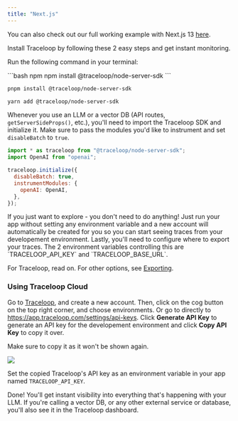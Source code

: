 ```yaml
---
title: "Next.js"
---
```


You can also check out our full working example with Next.js 13 [here](https://github.com/traceloop/openllmetry-nextjs-demo).

Install Traceloop by following these 2 easy steps and get instant monitoring.

<Steps>
<Step title="Install the SDK">

Run the following command in your terminal:

<CodeGroup>
```bash npm
npm install @traceloop/node-server-sdk
```

```bash pnpm
pnpm install @traceloop/node-server-sdk
```

```bash yarn
yarn add @traceloop/node-server-sdk
```

</CodeGroup>

Whenever you use an LLM or a vector DB (API routes, `getServerSideProps()`, etc.),
you'll need to import the Traceloop SDK and initialize it. Make sure to pass
the modules you'd like to instrument and set `disableBatch` to `true`.

```js
import * as traceloop from "@traceloop/node-server-sdk";
import OpenAI from "openai";

traceloop.initialize({
  disableBatch: true,
  instrumentModules: {
    openAI: OpenAI,
  },
});
```

</Step>

<Step title="Configure trace exporting">
<Tip>
  If you just want to explore - you don't need to do anything! Just run your app
  without setting any environment variable and a new account will automatically
  be created for you so you can start seeing traces from your developement
  environment.
</Tip>
Lastly, you'll need to configure where to export your traces.
The 2 environment variables controlling this are `TRACELOOP_API_KEY` and `TRACELOOP_BASE_URL`.

For Traceloop, read on. For other options, see [Exporting](/openllmetry/exporting).

### Using Traceloop Cloud

Go to [Traceloop](https://app.traceloop.com), and create a new account.
Then, click on the cog button on the top right corner, and choose environments. Or go to directly to https://app.traceloop.com/settings/api-keys.
Click **Generate API Key** to generate an API key for the developement environment and click **Copy API Key** to copy it over.

<Warning>Make sure to copy it as it won't be shown again.</Warning>

<Frame>
  <img src="/img/apikey.png" />
</Frame>

Set the copied Traceloop's API key as an environment variable in your app named `TRACELOOP_API_KEY`.

Done! You'll get instant visibility into everything that's happening with your LLM.
If you're calling a vector DB, or any other external service or database, you'll also see it in the Traceloop dashboard.

</Step>
</Steps>
